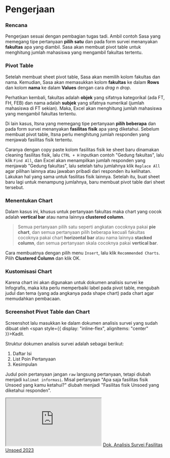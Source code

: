 # Pengerjaan


<Steps>

### Rencana

Pengerjaan sesuai dengan pembagian tugas tadi. Ambil contoh Sasa yang memegang tipe pertanyaan **pilih satu** dan pada form survei menanyakan **fakultas** apa yang diambil. Sasa akan membuat pivot table untuk menghitung jumlah mahasiswa yang mengambil fakultas tertentu.

<ImageWithCaption
  src={pivotTable}
  alt="pivot-table"
  caption="Gambar 3. Pilih menu **Insert** lalu klik **Pivot Table**"
/>

### Pivot Table

Setelah membuat sheet pivot table, Sasa akan memilih kolom fakultas dan nama. Kemudian, Sasa akan memasukkan kolom **fakultas** ke dalam **Rows** dan kolom **nama** ke dalam **Values** dengan cara *drag n drop*. 

Perhatikan kembali, fakultas adalah **objek** yang sifatnya kategorikal (ada FT, FH, FEB) dan nama adalah **subjek** yang sifatnya numerikal (jumlah mahasiswa di FT sekian). Maka, Excel akan menghitung jumlah mahasiswa yang mengambil fakultas tertentu.

<ImageWithCaption
  src={dragNDrop}
  alt="drag-n-drop"
  caption="Gambar 4. *Drag n drop* kolom fakultas ke dalam **Rows** dan kolom nama ke dalam **Values**"
/>

Di lain kasus, Itsna yang memegang tipe pertanyaan **pilih beberapa** dan pada form survei menanyakan **fasilitas fisik** apa yang diketahui. Sebelum membuat pivot table, Itsna perlu menghitung jumlah responden yang menjawab fasilitas fisik tertentu.

Caranya dengan copy paste kolom fasilitas fisik ke sheet baru dinamakan cleaning fasilitas fisik, lalu ```CTRL + H``` inputkan contoh "Gedung fakultas", lalu klik ```Find All```, dan Excel akan menampilkan jumlah responden yang menjawab "Gedung fakultas", lalu setelah tahu jumlahnya klik ```Replace All``` agar pilihan lainnya atau jawaban pribadi dari responden itu kelihatan. Lakukan hal yang sama untuk fasilitas fisik lainnya. Setelah itu, buat sheet baru lagi untuk menampung jumlahnya, baru membuat pivot table dari sheet tersebut.

### Menentukan Chart

Dalam kasus ini, khusus untuk pertanyaan fakultas maka chart yang cocok adalah **vertical bar** atau nama lainnya **clustered column**.

> Semua pertanyaan pilih satu seperti angkatan cocoknya pakai **pie chart**, dan semua pertanyaan pilih beberapa kecuali fakultas cocoknya pakai chart **horizontal bar** atau nama lainnya **stacked column**, dan semua pertanyaan skala cocoknya pakai **vertical bar**.

Cara membuatnya dengan pilih menu ```Insert```, lalu klik ```Recommended Charts```. Pilih **Clustered Column** dan klik OK.

<ImageWithCaption
  src={penentuanChart}
  alt="penentuan-chart"
  caption="Gambar 5. Menampilkan Vertical Bar Chart"
/>

### Kustomisasi Chart

Karena chart ini akan digunakan untuk dokumen analisis survei ke Infografis, maka kita perlu memperbaiki label pada pivot table, mengubah judul dan tema (yang ada angkanya pada shape chart) pada chart agar memudahkan pembacaan.

<ImageWithCaption
  src={kustomisasiChart}
  alt="kustomisasi-chart"
  caption="Gambar 6. Mengubah Tampilan Chart"
/>

### Screenshot Pivot Table dan Chart

Screenshot lalu masukkan ke dalam dokumen analisis survei yang sudah dibuat oleh <span style={{ display: "inline-flex", alignItems: "center" }}><GiChessKing />Kadit</span>.

Struktur dokumen analisis survei adalah sebagai berikut:
1. Daftar Isi
2. List Poin Pertanyaan
3. Kesimpulan

Judul poin pertanyaan jangan ```raw``` langsung pertanyaan, tetapi diubah menjadi ```kalimat informasi```. Misal pertanyaan "Apa saja fasilitas fisik Unsoed yang kamu ketahui?" diubah menjadi "Fasilitas fisik Unsoed yang diketahui responden".

<div style={{ textAlign: 'center' }}>
    <iframe style={{ marginTop: "14px", borderRadius: "10px", width: "100%", maxWidth: "830px", height: "800px" }} src="https://docs.google.com/document/d/e/2PACX-1vRdPt8H8UlADEXshpx2lYZAwaciAByW6tKeEL7HIGlk6rLWMrfXYFgZrVuzZfTIrA/pub?embedded=true"></iframe>
    <a style={{ marginTop: '10px', fontSize: '12px', opacity: '0.5' }} href="https://github.com/amerta-io/analista101/blob/main/public/pengerjaan/Analisis%20Survei%20Fasilitas%20Unsoed.docx.pdf">Dok. Analisis Survei Fasilitas Unsoed 2023</a>
</div>

</Steps>